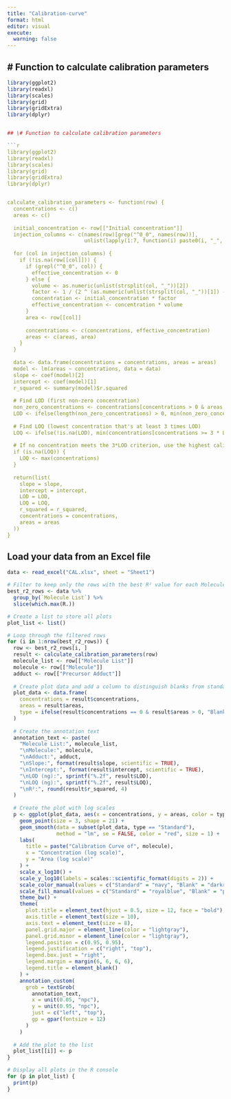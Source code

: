 ```yaml
---
title: "Calibration-curve"
format: html
editor: visual
execute: 
  warning: false
---
```






## \# Function to calculate calibration parameters

```r
library(ggplot2)
library(readxl)
library(scales)
library(grid)
library(gridExtra)
library(dplyr)


## \# Function to calculate calibration parameters

```r
library(ggplot2)
library(readxl)
library(scales)
library(grid)
library(gridExtra)
library(dplyr)


calculate_calibration_parameters <- function(row) {
  concentrations <- c()
  areas <- c()
  
  initial_concentration <- row[["Initial concentration"]]
  injection_columns <- c(names(row)[grep("^0_0", names(row))], 
                         unlist(lapply(1:7, function(i) paste0(i, "_", c(5, 1)))))
  
  for (col in injection_columns) {
    if (!is.na(row[[col]])) {
      if (grepl("^0_0", col)) {
        effective_concentration <- 0
      } else {
        volume <- as.numeric(unlist(strsplit(col, "_"))[2])
        factor <- 1 / (2 ^ (as.numeric(unlist(strsplit(col, "_"))[1]) - 1))
        concentration <- initial_concentration * factor
        effective_concentration <- concentration * volume
      }
      area <- row[[col]]
      
      concentrations <- c(concentrations, effective_concentration)
      areas <- c(areas, area)
    }
  }
  
  data <- data.frame(concentrations = concentrations, areas = areas)
  model <- lm(areas ~ concentrations, data = data)
  slope <- coef(model)[2]
  intercept <- coef(model)[1]
  r_squared <- summary(model)$r.squared
  
  # Find LOD (first non-zero concentration)
  non_zero_concentrations <- concentrations[concentrations > 0 & areas > 0]
  LOD <- ifelse(length(non_zero_concentrations) > 0, min(non_zero_concentrations), NA)
  
  # Find LOQ (lowest concentration that's at least 3 times LOD)
  LOQ <- ifelse(!is.na(LOD), min(concentrations[concentrations >= 3 * LOD & areas > 0]), NA)
  
  # If no concentration meets the 3*LOD criterion, use the highest calibrator
  if (is.na(LOQ)) {
    LOQ <- max(concentrations)
  }
  
  return(list(
    slope = slope,
    intercept = intercept,
    LOD = LOD,
    LOQ = LOQ,
    r_squared = r_squared,
    concentrations = concentrations,
    areas = areas
  ))
}


```

## Load your data from an Excel file

```r

data <- read_excel("CAL.xlsx", sheet = "Sheet1")

# Filter to keep only the rows with the best R² value for each Molecule List
best_r2_rows <- data %>%
  group_by(`Molecule List`) %>%
  slice(which.max(R.))

# Create a list to store all plots
plot_list <- list()

# Loop through the filtered rows
for (i in 1:nrow(best_r2_rows)) {
  row <- best_r2_rows[i, ]
  result <- calculate_calibration_parameters(row)
  molecule_list <- row[["Molecule List"]]
  molecule <- row[["Molecule"]]
  adduct <- row[["Precursor Adduct"]]
  
  # Create plot data and add a column to distinguish blanks from standards
  plot_data <- data.frame(
    concentrations = result$concentrations,
    areas = result$areas,
    type = ifelse(result$concentrations == 0 & result$areas > 0, "Blank", "Standard")
  )
  
  # Create the annotation text
  annotation_text <- paste(
    "Molecule List:", molecule_list,
    "\nMolecule:", molecule,
    "\nAdduct:", adduct,
    "\nSlope:", format(result$slope, scientific = TRUE),
    "\nIntercept:", format(result$intercept, scientific = TRUE),
    "\nLOD (ng):", sprintf("%.2f", result$LOD),
    "\nLOQ (ng):", sprintf("%.2f", result$LOQ),
    "\nR²:", round(result$r_squared, 4)
  )
  
  # Create the plot with log scales
  p <- ggplot(plot_data, aes(x = concentrations, y = areas, color = type, fill = type)) +
    geom_point(size = 3, shape = 21) +
    geom_smooth(data = subset(plot_data, type == "Standard"), 
                method = "lm", se = FALSE, color = "red", size = 1) +
    labs(
      title = paste("Calibration Curve of", molecule),
      x = "Concentration (log scale)",
      y = "Area (log scale)"
    ) +
    scale_x_log10() +
    scale_y_log10(labels = scales::scientific_format(digits = 2)) +
    scale_color_manual(values = c("Standard" = "navy", "Blank" = "darkred")) +
    scale_fill_manual(values = c("Standard" = "royalblue", "Blank" = "pink")) +
    theme_bw() +
    theme(
      plot.title = element_text(hjust = 0.5, size = 12, face = "bold"),
      axis.title = element_text(size = 10),
      axis.text = element_text(size = 8),
      panel.grid.major = element_line(color = "lightgray"),
      panel.grid.minor = element_line(color = "lightgray"),
      legend.position = c(0.95, 0.95),
      legend.justification = c("right", "top"),
      legend.box.just = "right",
      legend.margin = margin(6, 6, 6, 6),
      legend.title = element_blank()
    ) +
    annotation_custom(
      grob = textGrob(
        annotation_text,
        x = unit(0.05, "npc"), 
        y = unit(0.95, "npc"),
        just = c("left", "top"),
        gp = gpar(fontsize = 12)
      )
    )
  
  # Add the plot to the list
  plot_list[[i]] <- p
}

# Display all plots in the R console
for (p in plot_list) {
  print(p)
}

```
